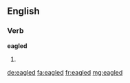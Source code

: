 ==English==

===Verb===
'''eagled'''

# {{en-past of|eagle}}

[[de:eagled]]
[[fa:eagled]]
[[fr:eagled]]
[[mg:eagled]]